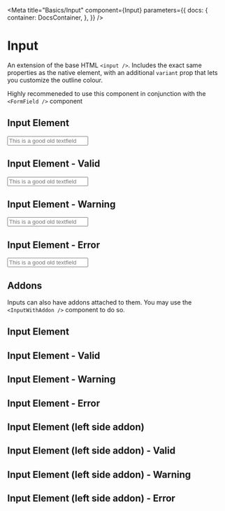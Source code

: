 
<Meta
  title="Basics/Input"
  component={Input}
  parameters={{
    docs: {
      container: DocsContainer,
    },
  }}
/>

# Input

An extension of the base HTML `<input />`. Includes the exact same properties as the native element, with an
additional `variant` prop that lets you customize the outline colour.

Highly recommeneded to use this component in conjunction with the `<FormField />` component

<Preview>
  <Story name="Input">
    <Box>
      <h2>Input Element</h2>
      <Input placeholder="This is a good old textfield" />
      <h2>Input Element - Valid</h2>
      <Input variant="valid" placeholder="This is a good old textfield" />
      <h2>Input Element - Warning</h2>
      <Input variant="warning" placeholder="This is a good old textfield" />
      <h2>Input Element - Error</h2>
      <Input variant="error" placeholder="This is a good old textfield" />
    </Box>
  </Story>
</Preview>

<Props of={Input} />

<br />

## Addons

Inputs can also have addons attached to them. You may use the `<InputWithAddon />` component to do so.

<Preview>
  <Story name="Input with addons">
    <Box>
      <h2>Input Element</h2>
      <InputWithAddon
        placeholder="This is a good old textfield"
        addonRight="sats"
      />
      <h2>Input Element - Valid</h2>
      <InputWithAddon
        variant="valid"
        placeholder="This is a good old textfield"
        addonRight="sats"
      />
      <h2>Input Element - Warning</h2>
      <InputWithAddon
        variant="warning"
        placeholder="This is a good old textfield"
        addonRight="sats"
      />
      <h2>Input Element - Error</h2>
      <InputWithAddon
        variant="error"
        placeholder="This is a good old textfield"
        addonRight="sats"
      />
      <h2>Input Element (left side addon)</h2>
      <InputWithAddon
        placeholder="This is a good old textfield"
        addonLeft="sats"
      />
      <h2>Input Element (left side addon) - Valid</h2>
      <InputWithAddon
        variant="valid"
        placeholder="This is a good old textfield"
        addonLeft="sats"
      />
      <h2>Input Element (left side addon) - Warning</h2>
      <InputWithAddon
        variant="warning"
        placeholder="This is a good old textfield"
        addonLeft="sats"
      />
      <h2>Input Element (left side addon) - Error</h2>
      <InputWithAddon
        variant="error"
        placeholder="This is a good old textfield"
        addonLeft="sats"
      />
    </Box>
  </Story>
</Preview>

<Props of={InputWithAddon} />
